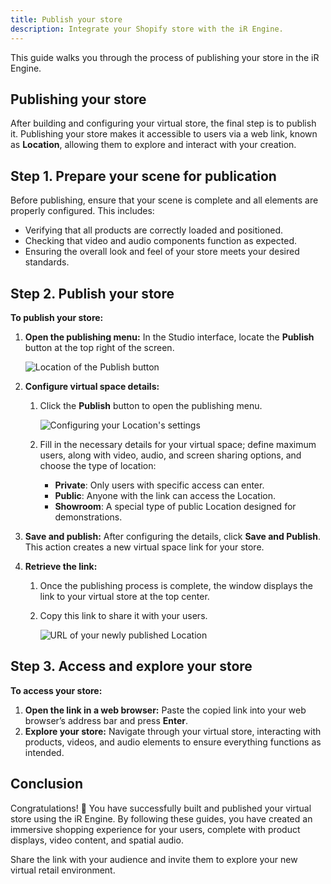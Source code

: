 ```yaml
---
title: Publish your store
description: Integrate your Shopify store with the iR Engine.
---
```



This guide walks you through the process of publishing your store in the iR Engine.

## Publishing your store

After building and configuring your virtual store, the final step is to publish it. Publishing your store makes it accessible to users via a web link, known as **Location**, allowing them to explore and interact with your creation.

## Step 1. Prepare your scene for publication

Before publishing, ensure that your scene is complete and all elements are properly configured. This includes:

- Verifying that all products are correctly loaded and positioned.
- Checking that video and audio components function as expected.
- Ensuring the overall look and feel of your store meets your desired standards.

## Step 2. Publish your store

**To publish your store:**

<Steps>

1. **Open the publishing menu:** In the Studio interface, locate the **Publish** button at the top right of the screen.

    ![Location of the Publish button](../../../../assets/images/tutorials-and-examples/build-an-ecommerce-store-with-shopify-integration/publish-your-store/publish-button-location.png)

2. **Configure virtual space details:**
    1. Click the **Publish** button to open the publishing menu.

        ![Configuring your Location's settings](../../../../assets/images/tutorials-and-examples/build-an-ecommerce-store-with-shopify-integration/publish-your-store/location-settings-configuration.png)

    2. Fill in the necessary details for your virtual space; define maximum users, along with video, audio, and screen sharing options, and choose the type of location:
        - **Private**: Only users with specific access can enter.
        - **Public**: Anyone with the link can access the Location.
        - **Showroom**: A special type of public Location designed for demonstrations.
3. **Save and publish:** After configuring the details, click **Save and Publish**. This action creates a new virtual space link for your store.
4. **Retrieve the link:**
    1. Once the publishing process is complete, the window displays the link to your virtual store at the top center.
    2. Copy this link to share it with your users.

        ![URL of your newly published Location](../../../../assets/images/tutorials-and-examples/build-an-ecommerce-store-with-shopify-integration/publish-your-store/published-location-url.png)

</Steps>

## Step 3. Access and explore your store

**To access your store:**

<Steps>

1. **Open the link in a web browser:** Paste the copied link into your web browser’s address bar and press **Enter**.
2. **Explore your store:** Navigate through your virtual store, interacting with products, videos, and audio elements to ensure everything functions as intended.

</Steps>

## Conclusion

Congratulations! 🎉 You have successfully built and published your virtual store using the iR Engine. By following these guides, you have created an immersive shopping experience for your users, complete with product displays, video content, and spatial audio.

Share the link with your audience and invite them to explore your new virtual retail environment.
